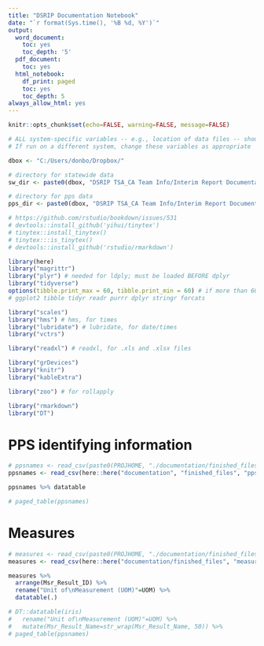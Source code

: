 ```yaml
---
title: "DSRIP Documentation Notebook"
date: "`r format(Sys.time(), '%B %d, %Y')`"
output:
  word_document:
    toc: yes
    toc_depth: '5'
  pdf_document:
    toc: yes
  html_notebook:
    df_print: paged
    toc: yes
    toc_depth: 5
always_allow_html: yes
---
```



```r
knitr::opts_chunk$set(echo=FALSE, warning=FALSE, message=FALSE)
```


```r
# ALL system-specific variables -- e.g., location of data files -- should be defined here
# If run on a different system, change these variables as appropriate

dbox <- "C:/Users/donbo/Dropbox/"

# directory for statewide data
sw_dir <- paste0(dbox, "DSRIP TSA_CA Team Info/Interim Report Documentation Compiled/statewide analysis by Erika/")

# directory for pps data
pps_dir <- paste0(dbox, "DSRIP TSA_CA Team Info/Interim Report Documentation Compiled/DOH analysis of PPV and PPVBH/Data_DOH PPV runs/")

# https://github.com/rstudio/bookdown/issues/531
# devtools::install_github('yihui/tinytex')
# tinytex::install_tinytex()
# tinytex:::is_tinytex()
# devtools::install_github('rstudio/rmarkdown')

```


```r
library(here)
library("magrittr")
library("plyr") # needed for ldply; must be loaded BEFORE dplyr
library("tidyverse")
options(tibble.print_max = 60, tibble.print_min = 60) # if more than 60 rows, print 60 - enough for states
# ggplot2 tibble tidyr readr purrr dplyr stringr forcats

library("scales")
library("hms") # hms, for times
library("lubridate") # lubridate, for date/times
library("vctrs")

library("readxl") # readxl, for .xls and .xlsx files

library("grDevices")
library("knitr")
library("kableExtra")

library("zoo") # for rollapply

library("rmarkdown")
library("DT")

```


# PPS identifying information
```r
# ppsnames <- read_csv(paste0(PROJHOME, "./documentation/finished_files/ppsnames.csv"))
ppsnames <- read_csv(here::here("documentation", "finished_files", "ppsnames.csv"))

ppsnames %>% datatable

# paged_table(ppsnames)

```



# Measures
```r
# measures <- read_csv(paste0(PROJHOME, "./documentation/finished_files/measures.csv"))
measures <- read_csv(here::here("documentation/finished_files", "measures.csv"))

measures %>%
  arrange(Msr_Result_ID) %>%
  rename("Unit of\nMeasurement (UOM)"=UOM) %>%
  datatable(.)

# DT::datatable(iris)
#   rename("Unit of\nMeasurement (UOM)"=UOM) %>%
#   mutate(Msr_Result_Name=str_wrap(Msr_Result_Name, 50)) %>%
# paged_table(ppsnames)

```


